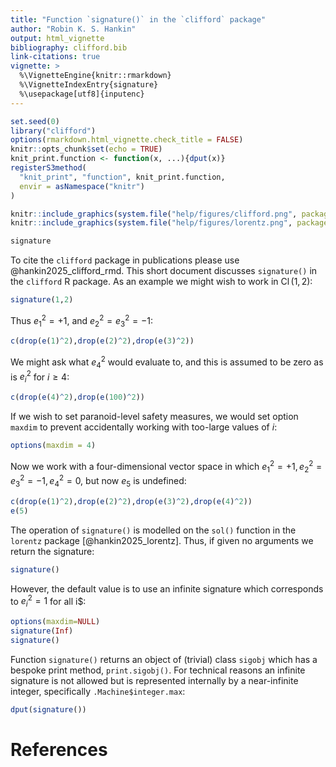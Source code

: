 ```yaml
---
title: "Function `signature()` in the `clifford` package"
author: "Robin K. S. Hankin"
output: html_vignette
bibliography: clifford.bib
link-citations: true
vignette: >
  %\VignetteEngine{knitr::rmarkdown}
  %\VignetteIndexEntry{signature}
  %\usepackage[utf8]{inputenc}
---
```

 

```r
set.seed(0)
library("clifford")
options(rmarkdown.html_vignette.check_title = FALSE)
knitr::opts_chunk$set(echo = TRUE)
knit_print.function <- function(x, ...){dput(x)}
registerS3method(
  "knit_print", "function", knit_print.function,
  envir = asNamespace("knitr")
)
```

```r
knitr::include_graphics(system.file("help/figures/clifford.png", package = "clifford"))
knitr::include_graphics(system.file("help/figures/lorentz.png", package = "lorentz"))
```

```r
signature
```

To cite the `clifford` package in publications please use
@hankin2025_clifford_rmd.  This short document discusses `signature()` in
the `clifford` R package.  As an example we might wish to work in
$\operatorname{Cl}(1,2)$:

```r
signature(1,2)
```

Thus $e_1^2=+1$, and $e_2^2=e_3^2=-1$:

```r
c(drop(e(1)^2),drop(e(2)^2),drop(e(3)^2))
```

We might ask what $e_4^2$ would evaluate to, and this is assumed to be
zero as is $e_i^2$ for $i\geqslant 4$:

```r
c(drop(e(4)^2),drop(e(100)^2))
```

If we wish to set paranoid-level safety measures, we would set option
`maxdim` to prevent accidentally working with too-large values of $i$:

```r
options(maxdim = 4)
```

Now we work with a four-dimensional vector space in which
$e_1^2=+1,e_2^2=e_3^2=-1,e_4^2=0$, but now $e_5$ is undefined:

```r
c(drop(e(1)^2),drop(e(2)^2),drop(e(3)^2),drop(e(4)^2))
e(5)
```

The operation of `signature()` is modelled on the `sol()` function in
the `lorentz` package [@hankin2025_lorentz].  Thus, if given no
arguments we return the signature:

```r
signature()
```

However, the default value is to use an infinite signature which
corresponds to $e_i^2=1$ for all i$:

```r
options(maxdim=NULL)
signature(Inf)
signature()
```

Function `signature()` returns an object of (trivial) class `sigobj`
which has a bespoke print method, `print.sigobj()`.  For technical
reasons an infinite signature is not allowed but is represented
internally by a near-infinite integer, specifically
`.Machine$integer.max`:


```r
dput(signature())
```


# References
